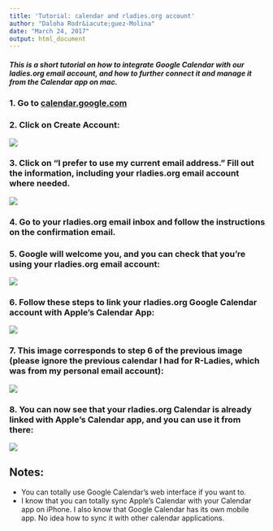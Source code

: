 ```yaml
---
title: 'Tutorial: calendar and rladies.org account'
author: "Daloha Rodr&iacute;guez-Molina"
date: "March 24, 2017"
output: html_document
---
```


##### This is a short tutorial on how to integrate Google Calendar with our ladies.org email account, and how to further connect it and manage it from the Calendar app on mac.

### 1. Go to [calendar.google.com](calendar.google.com)     
     
### 2. Click on Create Account:
![](images/calendarTutorial/calendarTutorial.001.png)

### 3. Click on "I prefer to use my current email address." Fill out the information, including your rladies.org email account where needed.
![](images/calendarTutorial/calendarTutorial.002.png)

### 4. Go to your rladies.org email inbox and follow the instructions on the confirmation email.

### 5. Google will welcome you, and you can check that you're using your rladies.org email account:
![](images/calendarTutorial/calendarTutorial.003.png)

### 6. Follow these steps to link your rladies.org Google Calendar account with Apple's Calendar App:
![](images/calendarTutorial/calendarTutorial.004.png)

### 7. This image corresponds to step 6 of the previous image (please ignore the previous calendar I had for R-Ladies, which was from my personal email account):
![](images/calendarTutorial/calendarTutorial.005.png)

### 8. You can now see that your rladies.org Calendar is already linked with Apple's Calendar app, and you can use it from there:
![](images/calendarTutorial/calendarTutorial.006.png)

## Notes:
* You can totally use Google Calendar's web interface if you want to.
* I know that you can totally sync Apple's Calendar with your Calendar app on iPhone. I also know that Google Calendar has its own mobile app. No idea how to sync it with other calendar applications.

